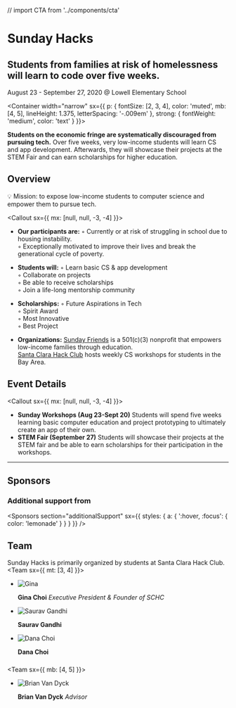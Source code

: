 // import CTA from '../components/cta'

<Banner>

# Sunday Hacks

## Students from families at risk of homelessness will learn to code over five weeks.

August 23 - September 27, 2020 @ Lowell Elementary School

</Banner>

<Container
width="narrow"
sx={{
    p: {
      fontSize: [2, 3, 4],
      color: 'muted',
      mb: [4, 5],
      lineHeight: 1.375,
      letterSpacing: '-.009em'
    },
    strong: {
      fontWeight: 'medium',
      color: 'text'
    }
  }}>

**Students on the economic fringe are systematically discouraged from pursuing tech.** 
Over five weeks, very low-income students 
will learn CS and app development. Afterwards, they will showcase their projects at the 
STEM Fair and can earn scholarships for higher education.
</Container>

<Container>

## Overview
💡 Mission: to expose low-income students to computer science and empower them to pursue tech. 

<Callout sx={{ mx: [null, null, -3, -4] }}>
<FAQ>

- **Our participants are:**
◦ Currently or at risk of struggling in school due to housing instability.  
◦ Exceptionally motivated to improve their lives and break the generational cycle of poverty.

- **Students will:**
◦ Learn basic CS & app development  
◦ Collaborate on projects  
◦ Be able to receive scholarships  
◦ Join a life-long mentorship community

- **Scholarships:** 
◦ Future Aspirations in Tech  
◦ Spirit Award  
◦ Most Innovative  
◦ Best Project  

- **Organizations:**
[Sunday Friends](https://www.sundayfriends.org/index1.html) is a 501(c)(3) nonprofit that 
empowers low-income families through education.  
[Santa Clara Hack Club](https://sites.google.com/view/schscode/home) hosts weekly 
CS workshops for students in the Bay Area.

</FAQ>
</Callout>
</Container>

<Container>

## Event Details

<Callout sx={{ mx: [null, null, -3, -4] }}>
<FAQ>

- **Sunday Workshops (Aug 23-Sept 20)**
Students will spend five weeks learning basic computer education and project prototyping to ultimately create an app of their own.  
- **STEM Fair (September 27)**
Students will showcase their projects at the STEM fair and be able to earn scholarships for their participation in the workshops.

</FAQ>
</Callout>
</Container>

<Container>

****

</Container>

<Container>

## Sponsors

<Sponsors />

### Additional support from

<Sponsors
section="additionalSupport"
sx={{
    styles: {
      a: {
        ':hover, :focus': {
          color: 'lemonade'
        }
      }
    }
  }} />

</Container>

<Container>

 

## Team
Sunday Hacks is primarily organized by students at Santa Clara Hack Club. 
<Team sx={{ mt: [3, 4] }}>

- ![Gina](./static/profiles/IMG-1550.JPG)

  **Gina Choi** _Executive President & Founder of SCHC_

- ![Saurav Gandhi](https://angelhacks.org/static/profiles/kai.png)

  **Saurav Gandhi** 

- ![Dana Choi](./static/profiles/dana.JPG)

  **Dana Choi** 
  

</Team>
</Container>

<Container>

### 

<Team sx={{ mb: [4, 5] }}>

- ![Brian Van Dyck](./static/profiles/vandyck.jpg)

  **Brian Van Dyck** _Advisor_

</Team>

</Container>
